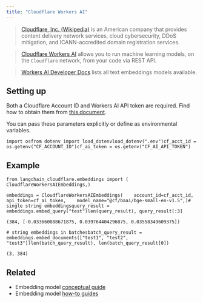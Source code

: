 ```yaml
---
title: "Cloudflare Workers AI"
---
```


> [Cloudflare, Inc. (Wikipedia)](https://en.wikipedia.org/wiki/Cloudflare) is an American company that provides content delivery network services, cloud cybersecurity, DDoS mitigation, and ICANN-accredited domain registration services.

> [Cloudflare Workers AI](https://developers.cloudflare.com/workers-ai/) allows you to run machine learning models, on the `Cloudflare` network, from your code via REST API.

> [Workers AI Developer Docs](https://developers.cloudflare.com/workers-ai/models/text-embeddings/) lists all text embeddings models available.

## Setting up

Both a Cloudflare Account ID and Workers AI API token are required. Find how to obtain them from [this document](https://developers.cloudflare.com/workers-ai/get-started/rest-api/).

You can pass these parameters explicitly or define as environmental variables.

```
import osfrom dotenv import load_dotenvload_dotenv(".env")cf_acct_id = os.getenv("CF_ACCOUNT_ID")cf_ai_token = os.getenv("CF_AI_API_TOKEN")
```

## Example

```
from langchain_cloudflare.embeddings import (    CloudflareWorkersAIEmbeddings,)
```

```
embeddings = CloudflareWorkersAIEmbeddings(    account_id=cf_acct_id,    api_token=cf_ai_token,    model_name="@cf/baai/bge-small-en-v1.5",)# single string embeddingsquery_result = embeddings.embed_query("test")len(query_result), query_result[:3]
```

```
(384, [-0.033660888671875, 0.039764404296875, 0.03558349609375])
```

```
# string embeddings in batchesbatch_query_result = embeddings.embed_documents(["test1", "test2", "test3"])len(batch_query_result), len(batch_query_result[0])
```

```
(3, 384)
```

## Related

* Embedding model [conceptual guide](/src/oss/concepts/embedding_models)
* Embedding model [how-to guides](/src/oss/how_to/#embedding-models)
